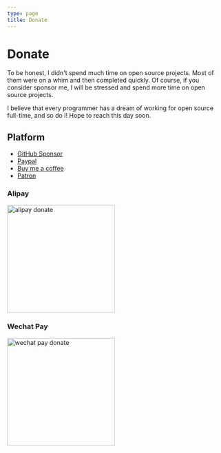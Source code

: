 ```yaml
---
type: page
title: Donate
---
```



# Donate

To be honest, I didn't spend much time on open source projects. Most of them were on a whim and then completed quickly. Of course, if you consider sponsor me, I will be stressed and spend more time on open source projects.

I believe that every programmer has a dream of working for open source full-time, and so do I! Hope to reach this day soon.

## Platform

- [GitHub Sponsor](https://github.com/sponsors/geekplux)
- [Paypal](https://www.paypal.me/geekplux)
- [Buy me a coffee](https://www.buymeacoffee.com/geekplux)
- [Patron](https://www.patreon.com/geekplux)


### Alipay

<Image width="250" height="250" src="https://geekpluxblog.oss-cn-hongkong.aliyuncs.com/alipayQR.jpg?x-oss-process=style/zip" alt="alipay donate" />

### Wechat Pay

<Image width="250" height="250" src="https://geekpluxblog.oss-cn-hongkong.aliyuncs.com/wechatQR.jpg?x-oss-process=style/zip" alt="wechat pay donate" />
